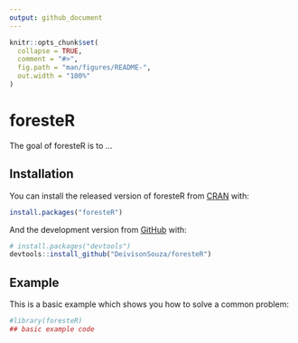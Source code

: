```yaml
---
output: github_document
---
```


<!-- README.md is generated from README.Rmd. Please edit that file -->

```r
knitr::opts_chunk$set(
  collapse = TRUE,
  comment = "#>",
  fig.path = "man/figures/README-",
  out.width = "100%"
)
```

# foresteR

<!-- badges: start -->
<!-- badges: end -->

The goal of foresteR is to ...

## Installation

You can install the released version of foresteR from [CRAN](https://CRAN.R-project.org) with:

``` r
install.packages("foresteR")
```

And the development version from [GitHub](https://github.com/) with:

``` r
# install.packages("devtools")
devtools::install_github("DeivisonSouza/foresteR")
```
## Example

This is a basic example which shows you how to solve a common problem:

```r
#library(foresteR)
## basic example code
```
